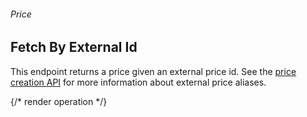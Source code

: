 ###### *Price*

## Fetch By External Id

This endpoint returns a price given an external price id.
See the [price creation API](../reference/create-price) for more information about external price aliases.

{/* render operation */}
